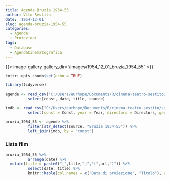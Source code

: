 ```yaml
---
title: Agenda Bruzia 1954-55
author: Vito Sestito
date: '1954-12-01'
slug: agenda-bruzia-1954-55
categories:
  - Agende
  - Proiezioni
tags:
  - Database
  - AgendaCinematografica
---
```

{{< image-gallery gallery_dir="/images/1954_12_01_bruzia_1954_55" >}}
```r
knitr::opts_chunk$set(echo = TRUE)

library(tidyverse)

agende <- read_csv("C:/Users/eurhope/Documents/R/cinema-teatro-sestito/static/data/programmazione_agende.csv") %>%
          select(const, date, title, source)

imdb <- read_csv("C:/Users/eurhope/Documents/R/cinema-teatro-sestito/static/data/programmazione_imdb.csv") %>%
          select(const = Const, year = Year, directors = Directors, genres = Genres, imdb_rating = `IMDb Rating`, runtime = `Runtime (mins)`, url = URL)

bruzia_1954_55 <- agende %>%
          filter(str_detect(source, "Bruzia 1954-55")) %>%
          left_join(imdb, by = "const")
```
### Lista film
```r
bruzia_1954_55 %>%
          arrange(date) %>%
  mutate(title = paste0("[",title,"]","(",url,")")) %>%
          select(date, title) %>%
          knitr::kable(col.names = c("Data di proiezione", "Titolo"), align = c("l", "l", "l"))
```